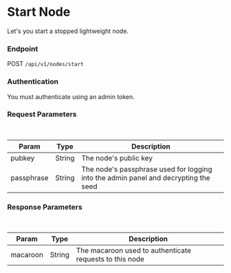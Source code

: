 # Start Node

Let's you start a stopped lightweight node.

### Endpoint

POST `/api/v1/nodes/start`

### Authentication

You must authenticate using an admin token.


### Request Parameters

<br/>

| Param | Type | Description |
| ----- | ---- | ----------- |
| pubkey | String | The node's public key |
| passphrase | String | The node's passphrase used for logging into the admin panel and decrypting the seed |

### Response Parameters

<br />

| Param | Type | Description |
| ----- | ---- | ----------- |
| macaroon | String | The macaroon used to authenticate requests to this node |

